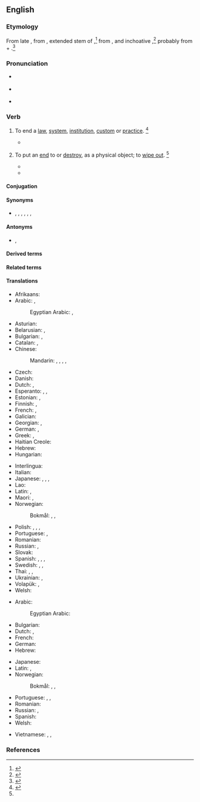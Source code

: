 ==English==

===Etymology===
{{root|en|ine-pro|*h₂el- (grow)}}
From late {{inh|en|enm|abolisshen}}, from {{der|en|frm|aboliss-}}, extended stem of {{m|frm|abolir}},<ref>{{R:MED Online|abolisshen|v|MED137|20 October 2019|date=2018}}</ref> from {{der|en|la|aboleo|abolēre|to retard, check the growth of, (and by extension) destroy, abolish}}, and inchoative {{m|la|abolesco|abolēscere|to wither, vanish, cease}},<ref>{{R:RHCD|page=4}}</ref> probably from {{m|la|ab||from, away from}} + {{m|la|*oleo|*olēre|to increase, grow}}.<ref>{{R:MW3 1976|page=4}}</ref>

===Pronunciation===
* {{a|UK}} {{enPR|ə-bŏl'ĭsh}} {{IPA|en|/əˈbɒlɪʃ/}}
* {{a|US}} {{IPA|en|/əˈbɑl.ɪʃ/|/əˈbɑl.əʃ/}}
* {{audio|en|en-us-abolish.ogg|Audio (US)}}

===Verb===
{{en-verb|past2=abolisht|past2_qual=obsolete}}

# To end a [[law]], [[system]], [[institution]], [[custom]] or [[practice]]. {{defdate|First attested from around 1350 to 1470.}}<ref name=SOED>{{R:SOED5|page=6}}</ref>
#: {{ux|en|Slavery was '''abolished''' in the nineteenth century.}}
#* {{quote-book|en|year=2002|author=William Schabas|title=The abolition of the death penalty in international law|publisher=Cambridge University Press|section=title|passage=The '''abolition''' of the death penalty in international law}}
# {{lb|en|archaic}} To put an [[end]] to or [[destroy]], as a physical object; to [[wipe out]]. {{defdate|First attested from around 1350 to 1470.}}<ref name=SOED/>
#* {{quote-book|en|year=1590|title=The Faerie Queene|author=[[w:Edmund Spenser|Edmund Spenser]]|passage=And with thy blood '''abolish''' so reproachful blot.}}
#* {{quote-book|en|year=1892|title=The Marriage of Geraint|author=[[w:Alfred Tennyson|Alfred Tennyson]]|passage=His quick instinctive hand Caught at the hilt, as to '''abolish''' him.}}

====Conjugation====
{{en-conj-simple|es}}

====Synonyms====
* {{sense|to end a law, system, institution, custom or practice}} {{l|en|abrogate}}, {{l|en|annul}}, {{l|en|cancel}}, {{l|en|dissolve}}, {{l|en|nullify}}, {{l|en|repeal}}, {{l|en|revoke}}
<!-- what to do with this? WikiSaurus?
These words have in common the idea of setting aside by some [[overruling]] act.
* ''Abolish'' [[applies]] particularly to things of a permanent nature, such as institutions, usages, customs, etc.; as, to ''abolish'' [[monopolies]], [[serfdom]], slavery. ''Repeal'' [[describes]] the act by which the legislature of a state sets aside a law which it had previously [[enacted]].
* ''Abrogate'' was originally applied to the [[repeal]] of a law by the Roman people; and hence, when the power of making laws was [[usurped]] by the [[emperors]], the term was applied to ''their'' act of setting aside the laws. Thus it came to express that act by which a sovereign or an [[executive]] government sets aside laws, [[ordinances]], [[regulations]], [[treaties]], [[conventions]], etc.
* ''Revoke'' denotes the act of [[recalling]] some previous grant which [[conferred]], privilege, etc.; as, to ''revoke'' a decree, to ''revoke'' a power of [[attorney]], a promise, etc. Thus, also, we speak of the ''revocation'' of the [[Edict]] of [[Nantes]].
* ''Annul'' is used in a more general sense, denoting simply to make void; as, to ''annul'' a contract, to ''annul'' an agreement.
* ''Nullify'' is an old word applied to the setting of things aside either by force or by total [[disregard]]; as, to ''nullify'' an act of Congress.
* ''Cancel'' is to strike out or annul, by a [[deliberate]] exercise of power, something which has [[operative]] force. -->

====Antonyms====
* {{sense|to end a law, system, institution, custom or practice}} {{l|en|establish}}, {{l|en|found}}

====Derived terms====
{{col|en|4|{{l|en|abolishable|pos=adjective}}|{{l|en|abolisher|pos=noun}}|{{l|en|unabolish|pos=verb}} {{q|rare}}}}

====Related terms====
{{col-u|en|4|title=terms derived from Latin “abolēre”
|{{l|en|abolition|pos=noun}}|∴ {{l|en|abolitionist|pos=noun/adjective}}}}

====Translations====
{{trans-top|to end a law, system, institution, custom or practice}}
* Afrikaans: {{t|af|afskaf}}
* Arabic: {{t|ar|أَبْطَلَ}}, {{t|ar|أَلْغَى}}
*: Egyptian Arabic: {{t|arz|يبطل|tr=yebṭel|sc=Arab}}, {{t|arz|يلغي|tr=yelği|sc=Arab}}
* Asturian: {{t|ast|abolir}}
* Belarusian: {{t|be|касава́ць|impf}}, {{t|be|скасава́ць|pf}}
* Bulgarian: {{t+|bg|према́хвам}}, {{t+|bg|отменям}}
* Catalan: {{t+|ca|abolir}}, {{t+|ca|suprimir}}
* Chinese:
*: Mandarin: {{t+|cmn|取消|tr=qǔxiāo|sc=Hani}}, {{t+|cmn|廢除|sc=Hani}}, {{t+|cmn|废除|tr=fèichú|sc=Hani}}, {{t+|cmn|廢止|sc=Hani}}, {{t+|cmn|废止|tr=fèizhǐ|sc=Hani}}
* Czech: {{t+|cs|zrušit}}
* Danish: {{t+|da|afskaffe}}
* Dutch: {{t+|nl|afschaffen}}, {{t+|nl|opheffen}}
* Esperanto: {{t|eo|abolicii}}, {{t+|eo|forigi}}, {{t|eo|aboli}}
* Estonian: {{t|et|tühistama}}, {{t|et|kaotama}}
* Finnish: {{t+|fi|lakkauttaa}}, {{t+|fi|lopettaa}}
* French: {{t+|fr|abolir}}, {{t+|fr|supprimer}}
* Galician: {{t+|gl|abolir}}
* Georgian: {{t|ka|გაუქმება}}, {{t|ka|გაბათილება}}
* German: {{t+|de|abschaffen}}, {{t+|de|aufheben}}
* Greek: {{t+|el|καταργώ}}, {{t+|el|καταλύω}}
* Haitian Creole: {{t|ht|aboli}}
* Hebrew: {{t|he|ביטל|tr=bitél}}
* Hungarian: {{t+|hu|eltöröl}}
{{trans-mid}}
* Interlingua: {{t|ia|abolir}}
* Italian: {{t+|it|abolire}}
* Japanese: {{t+|ja|止める|tr=yameru}}, {{t+|ja|無くす|tr=nakusu}}, {{t+|ja|廃止|tr=haishi suru|alt=廃止する|sc=Jpan}}, {{t+|ja|打破|tr=daha suru|alt=打破する|sc=Jpan}}
* Lao: {{t|lo|ລົບລ້າງ}}
* Latin: {{t+|la|aboleō}}, {{t|la|interimō}}
* Maori: {{t|mi|whakahorohoro}}, {{t|mi|whakakāhore}}
* Norwegian:
*: Bokmål: {{t|nb|abolere}}, {{t|nb|avskaffe}}, {{t+|nb|fjerne}}
* Polish: {{qualifier|a practice}} {{t+|pl|znosić|impf}}, {{t+|pl|znieść|pf}}, {{qualifier|a system}} {{t+|pl|obalać|impf}}, {{t+|pl|obalić|pf}}
* Portuguese: {{t+|pt|abolir}}, {{t+|pt|suprimir}}
* Romanian: {{t+|ro|aboli}}
* Russian: {{t+|ru|отменя́ть|impf}}, {{t+|ru|отмени́ть|pf}}
* Slovak: {{t|sk|zrušiť}}
* Spanish: {{t+|es|abolir}}, {{t+|es|suprimir}}, {{t+|es|abrogar}}, {{t+|es|quitar}}
* Swedish: {{t+|sv|avskaffa}}, {{t+|sv|överge}}, {{t+|sv|förkasta}}
* Thai: {{t+|th|เลิก}}, {{t+|th|ยกเลิก}}, {{t|th|ยุบเลิก|tr=yoob-lêrk}}
* Ukrainian: {{t+|uk|касува́ти|impf}}, {{t+|uk|скасува́ти|pf}}
* Volapük: {{t+|vo|säkibön}}, {{t+|vo|finidön}}
* Welsh: {{t+|cy|diddymu}}
{{trans-bottom}}

{{trans-top|to destroy}}
* Arabic: {{t|ar|دَمَر}}
*: Egyptian Arabic: {{t|arz|دمر|tr=damar|sc=Arab}}
* Bulgarian: {{t+|bg|унищожа́вам}}
* Dutch: {{t+|nl|vernietigen}}, {{t+|nl|buiten werking stellen}}
* French: {{t+|fr|détruire}}
* German: {{t+|de|vernichten}}
* Hebrew: {{t+|he|הרס|tr=harás}}
{{trans-mid}}
* Japanese: {{t+|ja|打破|alt=打破する|tr=daha suru}}
* Latin: {{t|la|interimō}}, {{t+|la|aboleō}}
* Norwegian:
*: Bokmål: {{t|nb|destruere}}, {{t+|nb|tilintetgjøre}}, {{t+|nb|ødelegge}}
* Portuguese: {{t+|pt|destroçar}}, {{t+|pt|arrasar}}, {{t|pt|[[acabar]] [[com]]}}
* Romanian: {{t+|ro|distruge}}
* Russian: {{t+|ru|уничтожа́ть|impf}}, {{t+|ru|уничто́жить|pf}}
* Spanish: {{t+|es|destrozar}}
* Welsh: {{t+|cy|dinistrio}}
{{trans-bottom}}

{{checktrans-top}}
* Vietnamese: {{t+check|vi|thủ tiêu}}, {{t+check|vi|bãi bỏ}}, {{t+check|vi|huỷ bỏ}}
{{trans-mid}}
{{trans-bottom}}

===References===
<references/>